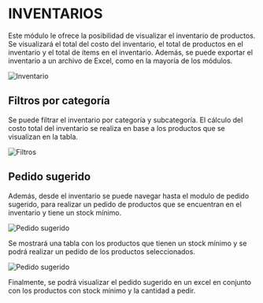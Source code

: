 

# **INVENTARIOS**

Este módulo le ofrece la posibilidad de visualizar el inventario de productos. Se visualizará el total del costo del inventario, el total de productos en el inventario y el total de ítems en el inventario. Además, se puede exportar el inventario a un archivo de Excel, como en la mayoría de los módulos.

![Inventario](../../assets/images/inventario.png)

## Filtros por categoría

Se puede filtrar el inventario por categoría y subcategoría. El cálculo del costo total del inventario se realiza en base a los productos que se visualizan en la tabla.


![Filtros](../../assets/images/inventariofiltro.png)


##  Pedido sugerido

Además, desde el inventario se puede navegar hasta el modulo de pedido sugerido, para realizar un pedido de productos que se encuentran en el inventario y tiene un stock mínimo.

![Pedido sugerido](../../assets/images/pedidosugeridoinventario.png)

Se mostrará una tabla con los productos que tienen un stock mínimo y se podrá realizar un pedido de los productos seleccionados.

![Pedido sugerido](../../assets/images/pedidosugeridoInvent.png)

Finalmente, se podrá visualizar el pedido sugerido en un excel en conjunto con los productos con stock mínimo y la cantidad a pedir.





